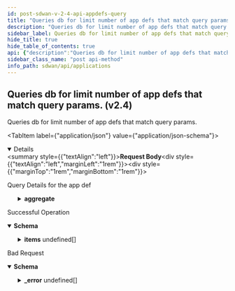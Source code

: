 ```yaml
---
id: post-sdwan-v-2-4-api-appdefs-query
title: "Queries db for limit number of app defs that match query params. (v2.4)"
description: "Queries db for limit number of app defs that match query params."
sidebar_label: Queries db for limit number of app defs that match query params. (v2.4)
hide_title: true
hide_table_of_contents: true
api: {"description":"Queries db for limit number of app defs that match query params.","operationId":"post-sdwan-v2.4-api-appdefs-query","requestBody":{"content":{"application/json":{"schema":{"properties":{"aggregate":{"description":"Aggregate","properties":{"field":{"description":"Field","type":"string"},"operator":{"description":"Operator","enum":["max","count","min","avg","sum"],"type":"string"}}},"dest_page":{"description":"Dest Page","format":"int32","type":"integer"},"getDeleted":{"description":"GetDeleted","type":"boolean"},"group_by":{"description":"Group By","items":{"description":"Group By","type":"string"},"type":"array"},"id":{"description":"Id","type":"string"},"last_query_ts":{"description":"Last Query Ts","format":"int64","type":"integer"},"limit":{"description":"Limit","format":"int32","type":"integer"},"next_query":{"type":"object"},"query_params":{"type":"object"},"retrieved_fields":{"description":"Retrieved Fields","items":{"description":"Retrieved Fields","type":"string"},"type":"array"},"retrieved_fields_mask":{"description":"Retrieved Fields Mask","type":"boolean"},"sort_params":{"type":"object"},"total_count":{"description":"Total Count","format":"int64","type":"integer"}}}}},"description":"Query Details for the app def"},"responses":{"200":{"content":{"application/json":{"schema":{"allOf":[{"properties":{"count":{"format":"int32","type":"integer"},"deleted_count":{"format":"int64","type":"integer"},"deleted_ids":{"items":{"type":"string"},"type":"array"},"id":{"type":"string"},"next_query":{"type":"object"},"total_count":{"format":"int64","type":"integer"}},"type":"object"},{"properties":{"items":{"items":{"properties":{"abbreviation":{"description":"Abbreviation: Size(max = 5, error = APPDEF_CONFIG_INVALID_ABBREVIATION: Abbreviation must not exceed 5 characters., min = 0) ","type":"string"},"aggregate_flows":{"description":"Aggregate Flows","type":"boolean"},"app_type":{"description":"App Type: ValidateString(allowNull = false, error = APPDEF_CONFIG_INVALID_TYPE: Only Custom app allowed to create/update., values = [custom]) ","type":"string"},"app_unreachability_detection":{"description":"App Unreachability Detection","type":"boolean"},"category":{"description":"Category: ValidateEnum(enumClass = classOf[AppCategory], error = APPDEF_CONFIG_INVALID_CATEGORY: Application category is invalid., nullAllowed = true) ","enum":["anonymity","anti-virus","auth","backup","cad","collaboration","conference","crm","db-mgmt","email","enterprise","file-sharing","file-system","file-transfer","gaming","intercomm","logging","management","messaging","net-discovery","net-mgmt","net-monitor","news-server","notification","p2p","printing","proxy","recreational","remote-desk","remote-mgmt","replication","routing","saas","secure-browsing","storage","streaming","tunnel","utility","voip","wan-opt","web-browsing","wireless-mgmt","ip-protocol","multicast","security","i23v5","printer","default"],"type":"string"},"conn_idle_timeout":{"description":"Conn Idle Timeout: DecimalMin(inclusive = true, error = APPDEF_CONFIG_INVALID_TIMEOUT: Application connection timeout should be in between 0-44000, value = 0) DecimalMax(inclusive = true, error = APPDEF_CONFIG_INVALID_TIMEOUT: Application connection timeout should be in between 0-44000, value = 44000) ","format":"int32","type":"integer"},"description":{"description":"Description: Size(max = 256, error = DESCRIPTION_EXCEEDS_LIMIT: Description length exceeds limit, min = 0) ","type":"string"},"display_name":{"description":"Display Name: NotBlank(error = APPDEF_CONFIG_INVALID_DISPLAYNAME: Application display name is required and cannot be null.) Size(max = 64, error = APPDEF_CONFIG_INVALID_DISPLAYNAME: Application display name is required and cannot be null., min = 0) ","type":"string"},"domains":{"description":"Domains: ListString(allowDuplicate = false, allowEmpty = true, allowNull = true, length = 256, listMaxSize = 16, error = APPDEF_CONFIG_INVALID_DOMAIN_LIST: Application domain list is invalid. Maximum 16 valid domains are allowed and each domain should not exceed 253 characters., noTrim = false, regex = (?=^.{4,253}$)((^((?!-)[a-zA-Z0-9-]{1,63}(?<!-)))|(^((?!-)[a-zA-Z0-9-]{1,63}(?<!-)\\\\.)+)([a-zA-Z]{2,63}))([:])?([0-9]{1,4}|[1-5][0-9]{4}|6[0-4][0-9]{3}|65[0-4][0-9]{2}|655[0-2][0-9]|6553[0-5])?$, required = false) ","items":{"description":"Domains","type":"string"},"type":"array"},"id":{"description":"Id","type":"string"},"ingress_traffic_pct":{"description":"Ingress Traffic Pct: Required(message = required) DecimalMin(inclusive = true, error = APPDEF_CONFIG_INVALID_INGRESS: Application ingress traffic percentage should be in between 1-99, value = 1) DecimalMax(inclusive = true, error = APPDEF_CONFIG_INVALID_INGRESS: Application ingress traffic percentage should be in between 1-99, value = 99) ","format":"int32","type":"integer"},"ip_rules":{"description":"Ip Rules: Valid Size(max = 16, error = APPDEF_CONFIG_MAX_SIZE_EXCEED: Allowed max size is 16 for each of them - tcp_rules, ip_rules and udp_rules., min = 0) ","items":{"type":"object"},"type":"array"},"is_deprecated":{"description":"Is Deprecated","type":"boolean"},"network_scan_application":{"description":"Network Scan Application","type":"boolean"},"order_number":{"description":"Order Number: Range(max = 65535L, error = APPDEF_CONFIG_INVALID_ORDER_NUMBER: Order number should be between 1-65535, min = 1L) ","format":"int32","type":"integer"},"overrides_allowed":{"description":"Overrides Allowed","type":"boolean"},"parent_id":{"description":"Parent Id","type":"string"},"path_affinity":{"description":"Path Affinity: ValidateEnum(enumClass = classOf[PathAffinity], error = APPDEF_CONFIG_INVALID_PATHAFFINITY: Application path affinity is invalid. Only none, weak, strict is allowed., nullAllowed = false) ","enum":["none","weak","strict"],"type":"string"},"session_timeout":{"description":"Session Timeout: Range(max = 44000L, error = APPDEF_CONFIG_INVALID_SESSION_TIMEOUT: Application session timeout should be in between 0-44000, min = 0L) ","format":"int32","type":"integer"},"system_app_overridden":{"description":"System App Overridden","type":"boolean"},"tags":{"description":"Tags: ListString(allowDuplicate = false, allowEmpty = true, allowNull = true, length = 128, listMaxSize = 10, error = INVALID_TAG: Maximum 10 Unique tags of length 1024 each are allowed, noTrim = false, regex = [^,\\\\s]+, required = false) ","items":{"description":"Tags","type":"string"},"type":"array"},"tcp_rules":{"description":"Tcp Rules: Valid Size(max = 16, error = APPDEF_CONFIG_MAX_SIZE_EXCEED: Allowed max size is 16 for each of them - tcp_rules, ip_rules and udp_rules., min = 0) ","items":{"type":"string"},"type":"array"},"transfer_type":{"description":"Transfer Type: ValidateString(allowNull = false, error = APPDEF_CONFIG_INVALID_TRANSFER_TYPE: Application transfer type is invalid. Only transactional, bulk, rt-audio, rt-video is allowed., values = [transactional, bulk, rt-audio, rt-video]) ","type":"string"},"udp_rules":{"description":"Udp Rules: Valid Size(max = 16, error = APPDEF_CONFIG_MAX_SIZE_EXCEED: Allowed max size is 16 for each of them - tcp_rules, ip_rules and udp_rules., min = 0) ","items":{"type":"object"},"type":"array"},"use_parentapp_network_policy":{"description":"Use Parentapp Network Policy","type":"boolean"}},"required":["app_type","transfer_type","display_name","ingress_traffic_pct","path_affinity"]},"type":"array"}},"type":"object"}]}}},"description":"Successful Operation"},"400":{"content":{"application/json":{"example":{"value":{"_error":[{"code":"GENERAL_CONFIG_ERROR"}]}},"schema":{"properties":{"_error":{"items":{"properties":{"code":{"type":"string"},"message":{"type":"string"}}},"type":"array"}}}}},"description":"Bad Request"}},"tags":["Applications"],"method":"post","path":"/sdwan/v2.4/api/appdefs/query","servers":[{"url":"https://api.sase.paloaltonetworks.com"}],"jsonRequestBodyExample":{"aggregate":{"field":"string","operator":"max"},"dest_page":0,"getDeleted":true,"group_by":["string"],"id":"string","last_query_ts":0,"limit":0,"next_query":{},"query_params":{},"retrieved_fields":["string"],"retrieved_fields_mask":true,"sort_params":{},"total_count":0},"info":{"contact":{},"description":"List of APIs used to manage an application definition specific query, overrides, and version information.","title":"Applications","version":"Latest"},"postman":{"name":"Queries db for limit number of app defs that match query params. (v2.4)","description":{"content":"Queries db for limit number of app defs that match query params.","type":"text/plain"},"url":{"path":["sdwan","v2.4","api","appdefs","query"],"host":["{{baseUrl}}"],"query":[],"variable":[]},"header":[{"key":"Content-Type","value":"application/json"},{"key":"Accept","value":"application/json"}],"method":"POST","body":{"mode":"raw","raw":"\"\"","options":{"raw":{"language":"json"}}}}}
sidebar_class_name: "post api-method"
info_path: sdwan/api/applications
---
```



## Queries db for limit number of app defs that match query params. (v2.4)



Queries db for limit number of app defs that match query params.

<MimeTabs><TabItem label={"application/json"} value={"application/json-schema"}><details style={{}} data-collapsed={false} open={true}><summary style={{"textAlign":"left"}}><strong>Request Body</strong></summary><div style={{"textAlign":"left","marginLeft":"1rem"}}><div style={{"marginTop":"1rem","marginBottom":"1rem"}}>

Query Details for the app def

</div></div><ul style={{"marginLeft":"1rem"}}><SchemaItem collapsible={true} className={"schemaItem"}><details style={{}}><summary style={{}}><strong>aggregate</strong><span style={{"opacity":"0.6"}}> </span></summary><div style={{"marginLeft":"1rem"}}><div style={{"marginTop":".5rem","marginBottom":".5rem"}}>

Aggregate

</div><SchemaItem collapsible={false} name={"field"} required={false} schemaDescription={"Field"} schemaName={"string"} qualifierMessage={undefined} defaultValue={undefined}></SchemaItem><SchemaItem collapsible={false} name={"operator"} required={false} schemaDescription={"Operator"} schemaName={"string"} qualifierMessage={"**Possible values:** [`max`, `count`, `min`, `avg`, `sum`]"} defaultValue={undefined}></SchemaItem></div></details></SchemaItem><SchemaItem collapsible={false} name={"dest_page"} required={false} schemaDescription={"Dest Page"} schemaName={"int32"} qualifierMessage={undefined} defaultValue={undefined}></SchemaItem><SchemaItem collapsible={false} name={"getDeleted"} required={false} schemaDescription={"GetDeleted"} schemaName={"boolean"} qualifierMessage={undefined} defaultValue={undefined}></SchemaItem><SchemaItem collapsible={false} name={"group_by"} required={false} schemaDescription={"Group By"} schemaName={"string[]"} qualifierMessage={undefined} defaultValue={undefined}></SchemaItem><SchemaItem collapsible={false} name={"id"} required={false} schemaDescription={"Id"} schemaName={"string"} qualifierMessage={undefined} defaultValue={undefined}></SchemaItem><SchemaItem collapsible={false} name={"last_query_ts"} required={false} schemaDescription={"Last Query Ts"} schemaName={"int64"} qualifierMessage={undefined} defaultValue={undefined}></SchemaItem><SchemaItem collapsible={false} name={"limit"} required={false} schemaDescription={"Limit"} schemaName={"int32"} qualifierMessage={undefined} defaultValue={undefined}></SchemaItem><SchemaItem collapsible={false} name={"next_query"} required={false} schemaDescription={undefined} schemaName={"object"} qualifierMessage={undefined} defaultValue={undefined}></SchemaItem><SchemaItem collapsible={false} name={"query_params"} required={false} schemaDescription={undefined} schemaName={"object"} qualifierMessage={undefined} defaultValue={undefined}></SchemaItem><SchemaItem collapsible={false} name={"retrieved_fields"} required={false} schemaDescription={"Retrieved Fields"} schemaName={"string[]"} qualifierMessage={undefined} defaultValue={undefined}></SchemaItem><SchemaItem collapsible={false} name={"retrieved_fields_mask"} required={false} schemaDescription={"Retrieved Fields Mask"} schemaName={"boolean"} qualifierMessage={undefined} defaultValue={undefined}></SchemaItem><SchemaItem collapsible={false} name={"sort_params"} required={false} schemaDescription={undefined} schemaName={"object"} qualifierMessage={undefined} defaultValue={undefined}></SchemaItem><SchemaItem collapsible={false} name={"total_count"} required={false} schemaDescription={"Total Count"} schemaName={"int64"} qualifierMessage={undefined} defaultValue={undefined}></SchemaItem></ul></details></TabItem></MimeTabs><div><ApiTabs><TabItem label={"200"} value={"200"}><div>

Successful Operation

</div><div><MimeTabs groupId={"mime-type"}><TabItem label={"application/json"} value={"application/json"}><SchemaTabs groupId={"schema-tabs"}><TabItem label={"Schema"} value={"Schema"}><details style={{}} data-collapsed={false} open={true}><summary style={{"textAlign":"left"}}><strong>Schema</strong></summary><div style={{"textAlign":"left","marginLeft":"1rem"}}></div><ul style={{"marginLeft":"1rem"}}><SchemaItem collapsible={false} name={"count"} required={false} schemaDescription={undefined} schemaName={"int32"} qualifierMessage={undefined} defaultValue={undefined}></SchemaItem><SchemaItem collapsible={false} name={"deleted_count"} required={false} schemaDescription={undefined} schemaName={"int64"} qualifierMessage={undefined} defaultValue={undefined}></SchemaItem><SchemaItem collapsible={false} name={"deleted_ids"} required={false} schemaDescription={undefined} schemaName={"string[]"} qualifierMessage={undefined} defaultValue={undefined}></SchemaItem><SchemaItem collapsible={false} name={"id"} required={false} schemaDescription={undefined} schemaName={"string"} qualifierMessage={undefined} defaultValue={undefined}></SchemaItem><SchemaItem collapsible={false} name={"next_query"} required={false} schemaDescription={undefined} schemaName={"object"} qualifierMessage={undefined} defaultValue={undefined}></SchemaItem><SchemaItem collapsible={false} name={"total_count"} required={false} schemaDescription={undefined} schemaName={"int64"} qualifierMessage={undefined} defaultValue={undefined}></SchemaItem><SchemaItem collapsible={true} className={"schemaItem"}><details style={{}}><summary style={{}}><strong>items</strong><span style={{"opacity":"0.6"}}> undefined[]</span></summary><div style={{"marginLeft":"1rem"}}><SchemaItem collapsible={false} name={"abbreviation"} required={false} schemaDescription={"Abbreviation: Size(max = 5, error = APPDEF_CONFIG_INVALID_ABBREVIATION: Abbreviation must not exceed 5 characters., min = 0) "} schemaName={"string"} qualifierMessage={undefined} defaultValue={undefined}></SchemaItem><SchemaItem collapsible={false} name={"aggregate_flows"} required={false} schemaDescription={"Aggregate Flows"} schemaName={"boolean"} qualifierMessage={undefined} defaultValue={undefined}></SchemaItem><SchemaItem collapsible={false} name={"app_type"} required={false} schemaDescription={"App Type: ValidateString(allowNull = false, error = APPDEF_CONFIG_INVALID_TYPE: Only Custom app allowed to create/update., values = [custom]) "} schemaName={"string"} qualifierMessage={undefined} defaultValue={undefined}></SchemaItem><SchemaItem collapsible={false} name={"app_unreachability_detection"} required={false} schemaDescription={"App Unreachability Detection"} schemaName={"boolean"} qualifierMessage={undefined} defaultValue={undefined}></SchemaItem><SchemaItem collapsible={false} name={"category"} required={false} schemaDescription={"Category: ValidateEnum(enumClass = classOf[AppCategory], error = APPDEF_CONFIG_INVALID_CATEGORY: Application category is invalid., nullAllowed = true) "} schemaName={"string"} qualifierMessage={"**Possible values:** [`anonymity`, `anti-virus`, `auth`, `backup`, `cad`, `collaboration`, `conference`, `crm`, `db-mgmt`, `email`, `enterprise`, `file-sharing`, `file-system`, `file-transfer`, `gaming`, `intercomm`, `logging`, `management`, `messaging`, `net-discovery`, `net-mgmt`, `net-monitor`, `news-server`, `notification`, `p2p`, `printing`, `proxy`, `recreational`, `remote-desk`, `remote-mgmt`, `replication`, `routing`, `saas`, `secure-browsing`, `storage`, `streaming`, `tunnel`, `utility`, `voip`, `wan-opt`, `web-browsing`, `wireless-mgmt`, `ip-protocol`, `multicast`, `security`, `i23v5`, `printer`, `default`]"} defaultValue={undefined}></SchemaItem><SchemaItem collapsible={false} name={"conn_idle_timeout"} required={false} schemaDescription={"Conn Idle Timeout: DecimalMin(inclusive = true, error = APPDEF_CONFIG_INVALID_TIMEOUT: Application connection timeout should be in between 0-44000, value = 0) DecimalMax(inclusive = true, error = APPDEF_CONFIG_INVALID_TIMEOUT: Application connection timeout should be in between 0-44000, value = 44000) "} schemaName={"int32"} qualifierMessage={undefined} defaultValue={undefined}></SchemaItem><SchemaItem collapsible={false} name={"description"} required={false} schemaDescription={"Description: Size(max = 256, error = DESCRIPTION_EXCEEDS_LIMIT: Description length exceeds limit, min = 0) "} schemaName={"string"} qualifierMessage={undefined} defaultValue={undefined}></SchemaItem><SchemaItem collapsible={false} name={"display_name"} required={false} schemaDescription={"Display Name: NotBlank(error = APPDEF_CONFIG_INVALID_DISPLAYNAME: Application display name is required and cannot be null.) Size(max = 64, error = APPDEF_CONFIG_INVALID_DISPLAYNAME: Application display name is required and cannot be null., min = 0) "} schemaName={"string"} qualifierMessage={undefined} defaultValue={undefined}></SchemaItem><SchemaItem collapsible={false} name={"domains"} required={false} schemaDescription={"Domains: ListString(allowDuplicate = false, allowEmpty = true, allowNull = true, length = 256, listMaxSize = 16, error = APPDEF_CONFIG_INVALID_DOMAIN_LIST: Application domain list is invalid. Maximum 16 valid domains are allowed and each domain should not exceed 253 characters., noTrim = false, regex = (?=^.{4,253}$)((^((?!-)[a-zA-Z0-9-]{1,63}(?<!-)))|(^((?!-)[a-zA-Z0-9-]{1,63}(?<!-)\\\\.)+)([a-zA-Z]{2,63}))([:])?([0-9]{1,4}|[1-5][0-9]{4}|6[0-4][0-9]{3}|65[0-4][0-9]{2}|655[0-2][0-9]|6553[0-5])?$, required = false) "} schemaName={"string[]"} qualifierMessage={undefined} defaultValue={undefined}></SchemaItem><SchemaItem collapsible={false} name={"id"} required={false} schemaDescription={"Id"} schemaName={"string"} qualifierMessage={undefined} defaultValue={undefined}></SchemaItem><SchemaItem collapsible={false} name={"ingress_traffic_pct"} required={false} schemaDescription={"Ingress Traffic Pct: Required(message = required) DecimalMin(inclusive = true, error = APPDEF_CONFIG_INVALID_INGRESS: Application ingress traffic percentage should be in between 1-99, value = 1) DecimalMax(inclusive = true, error = APPDEF_CONFIG_INVALID_INGRESS: Application ingress traffic percentage should be in between 1-99, value = 99) "} schemaName={"int32"} qualifierMessage={undefined} defaultValue={undefined}></SchemaItem><SchemaItem collapsible={false} name={"ip_rules"} required={false} schemaDescription={"Ip Rules: Valid Size(max = 16, error = APPDEF_CONFIG_MAX_SIZE_EXCEED: Allowed max size is 16 for each of them - tcp_rules, ip_rules and udp_rules., min = 0) "} schemaName={"object[]"} qualifierMessage={undefined} defaultValue={undefined}></SchemaItem><SchemaItem collapsible={false} name={"is_deprecated"} required={false} schemaDescription={"Is Deprecated"} schemaName={"boolean"} qualifierMessage={undefined} defaultValue={undefined}></SchemaItem><SchemaItem collapsible={false} name={"network_scan_application"} required={false} schemaDescription={"Network Scan Application"} schemaName={"boolean"} qualifierMessage={undefined} defaultValue={undefined}></SchemaItem><SchemaItem collapsible={false} name={"order_number"} required={false} schemaDescription={"Order Number: Range(max = 65535L, error = APPDEF_CONFIG_INVALID_ORDER_NUMBER: Order number should be between 1-65535, min = 1L) "} schemaName={"int32"} qualifierMessage={undefined} defaultValue={undefined}></SchemaItem><SchemaItem collapsible={false} name={"overrides_allowed"} required={false} schemaDescription={"Overrides Allowed"} schemaName={"boolean"} qualifierMessage={undefined} defaultValue={undefined}></SchemaItem><SchemaItem collapsible={false} name={"parent_id"} required={false} schemaDescription={"Parent Id"} schemaName={"string"} qualifierMessage={undefined} defaultValue={undefined}></SchemaItem><SchemaItem collapsible={false} name={"path_affinity"} required={false} schemaDescription={"Path Affinity: ValidateEnum(enumClass = classOf[PathAffinity], error = APPDEF_CONFIG_INVALID_PATHAFFINITY: Application path affinity is invalid. Only none, weak, strict is allowed., nullAllowed = false) "} schemaName={"string"} qualifierMessage={"**Possible values:** [`none`, `weak`, `strict`]"} defaultValue={undefined}></SchemaItem><SchemaItem collapsible={false} name={"session_timeout"} required={false} schemaDescription={"Session Timeout: Range(max = 44000L, error = APPDEF_CONFIG_INVALID_SESSION_TIMEOUT: Application session timeout should be in between 0-44000, min = 0L) "} schemaName={"int32"} qualifierMessage={undefined} defaultValue={undefined}></SchemaItem><SchemaItem collapsible={false} name={"system_app_overridden"} required={false} schemaDescription={"System App Overridden"} schemaName={"boolean"} qualifierMessage={undefined} defaultValue={undefined}></SchemaItem><SchemaItem collapsible={false} name={"tags"} required={false} schemaDescription={"Tags: ListString(allowDuplicate = false, allowEmpty = true, allowNull = true, length = 128, listMaxSize = 10, error = INVALID_TAG: Maximum 10 Unique tags of length 1024 each are allowed, noTrim = false, regex = [^,\\\\s]+, required = false) "} schemaName={"string[]"} qualifierMessage={undefined} defaultValue={undefined}></SchemaItem><SchemaItem collapsible={false} name={"tcp_rules"} required={false} schemaDescription={"Tcp Rules: Valid Size(max = 16, error = APPDEF_CONFIG_MAX_SIZE_EXCEED: Allowed max size is 16 for each of them - tcp_rules, ip_rules and udp_rules., min = 0) "} schemaName={"string[]"} qualifierMessage={undefined} defaultValue={undefined}></SchemaItem><SchemaItem collapsible={false} name={"transfer_type"} required={false} schemaDescription={"Transfer Type: ValidateString(allowNull = false, error = APPDEF_CONFIG_INVALID_TRANSFER_TYPE: Application transfer type is invalid. Only transactional, bulk, rt-audio, rt-video is allowed., values = [transactional, bulk, rt-audio, rt-video]) "} schemaName={"string"} qualifierMessage={undefined} defaultValue={undefined}></SchemaItem><SchemaItem collapsible={false} name={"udp_rules"} required={false} schemaDescription={"Udp Rules: Valid Size(max = 16, error = APPDEF_CONFIG_MAX_SIZE_EXCEED: Allowed max size is 16 for each of them - tcp_rules, ip_rules and udp_rules., min = 0) "} schemaName={"object[]"} qualifierMessage={undefined} defaultValue={undefined}></SchemaItem><SchemaItem collapsible={false} name={"use_parentapp_network_policy"} required={false} schemaDescription={"Use Parentapp Network Policy"} schemaName={"boolean"} qualifierMessage={undefined} defaultValue={undefined}></SchemaItem></div></details></SchemaItem></ul></details></TabItem><TabItem label={"Example (from schema)"} value={"Example (from schema)"}><ResponseSamples responseExample={"{\n  \"count\": 0,\n  \"deleted_count\": 0,\n  \"deleted_ids\": [\n    \"string\"\n  ],\n  \"id\": \"string\",\n  \"next_query\": {},\n  \"total_count\": 0,\n  \"items\": [\n    {\n      \"abbreviation\": \"string\",\n      \"aggregate_flows\": true,\n      \"app_type\": \"string\",\n      \"app_unreachability_detection\": true,\n      \"category\": \"anonymity\",\n      \"conn_idle_timeout\": 0,\n      \"description\": \"string\",\n      \"display_name\": \"string\",\n      \"domains\": [\n        \"string\"\n      ],\n      \"id\": \"string\",\n      \"ingress_traffic_pct\": 0,\n      \"ip_rules\": [\n        {}\n      ],\n      \"is_deprecated\": true,\n      \"network_scan_application\": true,\n      \"order_number\": 0,\n      \"overrides_allowed\": true,\n      \"parent_id\": \"string\",\n      \"path_affinity\": \"none\",\n      \"session_timeout\": 0,\n      \"system_app_overridden\": true,\n      \"tags\": [\n        \"string\"\n      ],\n      \"tcp_rules\": [\n        \"string\"\n      ],\n      \"transfer_type\": \"string\",\n      \"udp_rules\": [\n        {}\n      ],\n      \"use_parentapp_network_policy\": true\n    }\n  ]\n}"} language={"json"}></ResponseSamples></TabItem></SchemaTabs></TabItem></MimeTabs></div></TabItem><TabItem label={"400"} value={"400"}><div>

Bad Request

</div><div><MimeTabs groupId={"mime-type"}><TabItem label={"application/json"} value={"application/json"}><SchemaTabs groupId={"schema-tabs"}><TabItem label={"Schema"} value={"Schema"}><details style={{}} data-collapsed={false} open={true}><summary style={{"textAlign":"left"}}><strong>Schema</strong></summary><div style={{"textAlign":"left","marginLeft":"1rem"}}></div><ul style={{"marginLeft":"1rem"}}><SchemaItem collapsible={true} className={"schemaItem"}><details style={{}}><summary style={{}}><strong>_error</strong><span style={{"opacity":"0.6"}}> undefined[]</span></summary><div style={{"marginLeft":"1rem"}}><SchemaItem collapsible={false} name={"code"} required={false} schemaDescription={undefined} schemaName={"string"} qualifierMessage={undefined} defaultValue={undefined}></SchemaItem><SchemaItem collapsible={false} name={"message"} required={false} schemaDescription={undefined} schemaName={"string"} qualifierMessage={undefined} defaultValue={undefined}></SchemaItem></div></details></SchemaItem></ul></details></TabItem><TabItem label={"Example (from schema)"} value={"Example (from schema)"}><ResponseSamples responseExample={"{\n  \"_error\": [\n    {\n      \"code\": \"string\",\n      \"message\": \"string\"\n    }\n  ]\n}"} language={"json"}></ResponseSamples></TabItem><TabItem label={"Example"} value={"Example"}><ResponseSamples responseExample={"{\n  \"value\": {\n    \"_error\": [\n      {\n        \"code\": \"GENERAL_CONFIG_ERROR\"\n      }\n    ]\n  }\n}"} language={"json"}></ResponseSamples></TabItem></SchemaTabs></TabItem></MimeTabs></div></TabItem></ApiTabs></div>
      